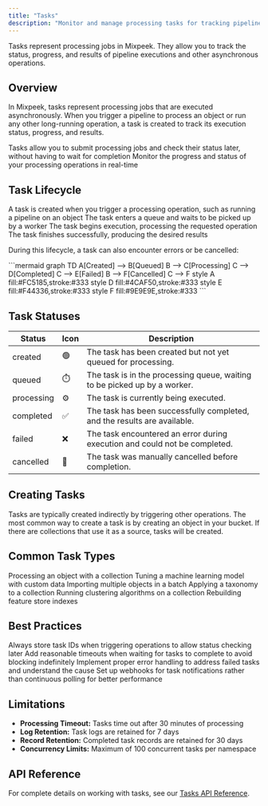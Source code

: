 ```yaml
---
title: "Tasks"
description: "Monitor and manage processing tasks for tracking pipeline execution"
---
```


<Note>
  Tasks represent processing jobs in Mixpeek. They allow you to track the status, progress, and results of pipeline executions and other asynchronous operations.
</Note>

## Overview

In Mixpeek, tasks represent processing jobs that are executed asynchronously. When you trigger a pipeline to process an object or run any other long-running operation, a task is created to track its execution status, progress, and results.

<CardGroup cols={2}>
  <Card title="Asynchronous Processing" icon="hourglass">
    Tasks allow you to submit processing jobs and check their status later, without having to wait for completion
  </Card>
  
  <Card title="Execution Tracking" icon="chart-line">
    Monitor the progress and status of your processing operations in real-time
  </Card>
</CardGroup>

## Task Lifecycle

<Steps>
  <Step title="Creation">
    A task is created when you trigger a processing operation, such as running a pipeline on an object
  </Step>
  <Step title="Queuing">
    The task enters a queue and waits to be picked up by a worker
  </Step>
  <Step title="Processing">
    The task begins execution, processing the requested operation
  </Step>
  <Step title="Completion">
    The task finishes successfully, producing the desired results
  </Step>
</Steps>

During this lifecycle, a task can also encounter errors or be cancelled:

<Frame>
  ```mermaid
  graph TD
    A[Created] --> B[Queued]
    B --> C[Processing]
    C --> D[Completed]
    C --> E[Failed]
    B --> F[Cancelled]
    C --> F
    style A fill:#FC5185,stroke:#333
    style D fill:#4CAF50,stroke:#333
    style E fill:#F44336,stroke:#333
    style F fill:#9E9E9E,stroke:#333
  ```
</Frame>

## Task Statuses

| Status | Icon | Description |
|--------|------|-------------|
| created | 🟢 | The task has been created but not yet queued for processing. |
| queued | ⏱️ | The task is in the processing queue, waiting to be picked up by a worker. |
| processing | ⚙️ | The task is currently being executed. |
| completed | ✅ | The task has been successfully completed, and the results are available. |
| failed | ❌ | The task encountered an error during execution and could not be completed. |
| cancelled | 🚫 | The task was manually cancelled before completion. |

## Creating Tasks

Tasks are typically created indirectly by triggering other operations. The most common way to create a task is by creating an object in your bucket. If there are collections that use it as a source, tasks will be created. 


## Common Task Types

<CardGroup cols={2}>
  <Card title="object_create" icon="conveyor-belt">
    Processing an object with a collection
  </Card>
  
  <Card title="model_tuning" icon="sliders">
    Tuning a machine learning model with custom data
  </Card>

  <Card title="batch_import" icon="file-import">
    Importing multiple objects in a batch
  </Card>
  
  <Card title="taxonomy_apply" icon="sitemap">
    Applying a taxonomy to a collection
  </Card>
  
  <Card title="clustering" icon="object-group">
    Running clustering algorithms on a collection
  </Card>
  
  <Card title="index_rebuild" icon="database">
    Rebuilding feature store indexes
  </Card>
</CardGroup>

## Best Practices

<CardGroup cols={2}>
  <Card title="Use Task IDs" icon="id-badge">
    Always store task IDs when triggering operations to allow status checking later
  </Card>
  
  <Card title="Implement Timeouts" icon="stopwatch">
    Add reasonable timeouts when waiting for tasks to complete to avoid blocking indefinitely
  </Card>

  <Card title="Handle Failures" icon="triangle-exclamation">
    Implement proper error handling to address failed tasks and understand the cause
  </Card>
  
  <Card title="Use Webhooks" icon="bell">
    Set up webhooks for task notifications rather than continuous polling for better performance
  </Card>
</CardGroup>

## Limitations

- **Processing Timeout:** Tasks time out after 30 minutes of processing
- **Log Retention:** Task logs are retained for 7 days
- **Record Retention:** Completed task records are retained for 30 days
- **Concurrency Limits:** Maximum of 100 concurrent tasks per namespace

## API Reference

For complete details on working with tasks, see our [Tasks API Reference](/api-reference/tasks/get-task). 